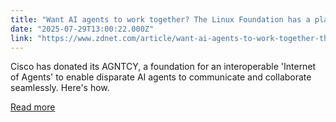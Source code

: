 ```yaml
---
title: "Want AI agents to work together? The Linux Foundation has a plan"
date: "2025-07-29T13:00:22.000Z"
link: "https://www.zdnet.com/article/want-ai-agents-to-work-together-the-linux-foundation-has-a-plan/"
---
```


Cisco has donated its AGNTCY, a foundation for an interoperable 'Internet of Agents' to enable disparate AI agents to communicate and collaborate seamlessly. Here's how.

[Read more](https://www.zdnet.com/article/want-ai-agents-to-work-together-the-linux-foundation-has-a-plan/)
